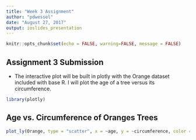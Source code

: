 ```yaml
---
title: "Week 3 Assignment"
author: "pdwessel"
date: "August 27, 2017"
output: ioslides_presentation
---
```


```r
knitr::opts_chunk$set(echo = FALSE, warning=FALSE, message = FALSE)
```

## Assignment 3 Submission

- The interactive plot will be built in plotly with the Orange dataset included with base R. I will plot the age of a tree versus its circumference.

```r
library(plotly)
```

## Age vs. Circumference of Oranges Trees 

```r
plot_ly(Orange, type = "scatter", x = ~age, y = ~circumference, color = ~Tree) 
```
